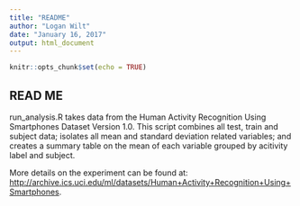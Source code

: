 ```yaml
---
title: "README"
author: "Logan Wilt"
date: "January 16, 2017"
output: html_document
---
```


```r
knitr::opts_chunk$set(echo = TRUE)
```

## READ ME

run_analysis.R takes data from the Human Activity Recognition Using Smartphones Dataset Version 1.0. This script combines all test, train and subject data;
isolates all mean and standard deviation related variables; and creates a summary table on the mean of each variable grouped by acitivity label and subject.

More details on the experiment can be found at: <http://archive.ics.uci.edu/ml/datasets/Human+Activity+Recognition+Using+Smartphones>. 


